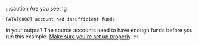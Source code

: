:::caution
Are you seeing
```
FATA[0000] account had insufficient funds
```
in your output? The source accounts need to have enough funds before you run this example. [Make sure you're set up properly](/ledger/v2/numscript/prerequisites).
:::
